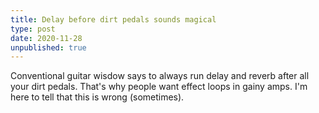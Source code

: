 ```yaml
---
title: Delay before dirt pedals sounds magical
type: post
date: 2020-11-28
unpublished: true
---
```


Conventional guitar wisdow says to always run delay and reverb after all your dirt pedals. That's why people want effect loops in gainy amps. I'm here to tell that this is wrong (sometimes).

